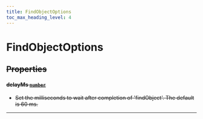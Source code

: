 ```yaml
---
title: FindObjectOptions
toc_max_heading_level: 4
---
```


# FindObjectOptions <s generated />

## Properties <s generated />

#### delayMs [`number`]( https://developer.mozilla.org/en-US/docs/Web/JavaScript/Reference/Global_Objects/Number) <s generated />

- Set the milliseconds to wait after completion of 'findObject'. The default is 60 ms.

<hr class="solid" /> <s generated />
